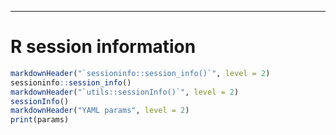 * * *



# R session information {.tabset}

```r
markdownHeader("`sessioninfo::session_info()`", level = 2)
sessioninfo::session_info()
markdownHeader("`utils::sessionInfo()`", level = 2)
sessionInfo()
markdownHeader("YAML params", level = 2)
print(params)
```



[basejump]: http://steinbaugh.com/basejump
[steinbaugh.com]: http://steinbaugh.com

